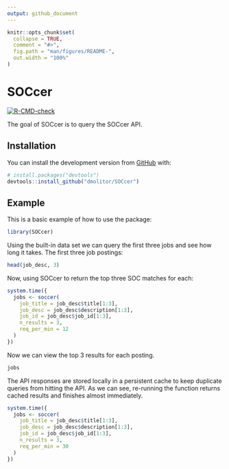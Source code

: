 ```yaml
---
output: github_document
---
```


<!-- README.md is generated from README.Rmd. Please edit that file -->

```r
knitr::opts_chunk$set(
  collapse = TRUE,
  comment = "#>",
  fig.path = "man/figures/README-",
  out.width = "100%"
)
```

# SOCcer

<!-- badges: start -->
[![R-CMD-check](https://github.com/dmolitor/SOCcer/workflows/R-CMD-check/badge.svg)](https://github.com/dmolitor/SOCcer/actions)
<!-- badges: end -->


The goal of SOCcer is to query the SOCcer API.

## Installation

You can install the development version from [GitHub](https://github.com/) with:

``` r
# install.packages("devtools")
devtools::install_github("dmolitor/SOCcer")
```
## Example

This is a basic example of how to use the package:

```r
library(SOCcer)
```

Using the built-in data set we can query the first three jobs and see how long
it takes. The first three job postings:
```r
head(job_desc, 3)
```

Now, using SOCcer to return the top three SOC matches for each:
```r
system.time({
  jobs <- soccer(
    job_title = job_desc$title[1:3],
    job_desc = job_desc$description[1:3],
    job_id = job_desc$job_id[1:3],
    n_results = 3,
    req_per_min = 12
  )
})
```

Now we can view the top 3 results for each posting.
```r
jobs
```

The API responses are stored locally in a persistent cache to keep duplicate
queries from hitting the API. As we can see, re-running the function returns
cached results and finishes almost immediately.
```r
system.time({
  jobs <- soccer(
    job_title = job_desc$title[1:3],
    job_desc = job_desc$description[1:3],
    job_id = job_desc$job_id[1:3],
    n_results = 3,
    req_per_min = 30
  )
})
```
